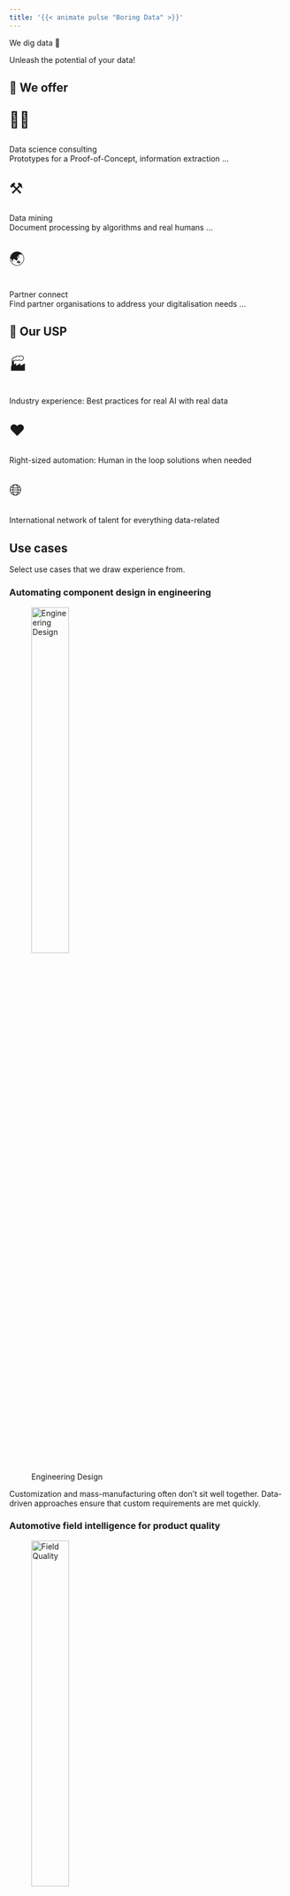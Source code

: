 ```yaml
---
title: '{{< animate pulse "Boring Data" >}}'
---
```


We dig data 🫶

Unleash the potential of your data!

## 🙏 We offer

:::{.grid}

::: {.g-col-12 .g-col-md-4}
:::{style="font-size: 200%;"}
🧑‍💻  
:::
Data science consulting\
Prototypes for a Proof-of-Concept, information extraction ...

:::

::: {.g-col-12 .g-col-md-4}
:::{style="font-size: 200%;"}
⚒️  
:::
Data mining\
Document processing by algorithms and real humans ...
:::

::: {.g-col-12 .g-col-md-4}
:::{style="font-size: 200%;"}
🌏 
:::
Partner connect\
Find partner organisations to address your digitalisation needs ...
:::

:::
## 💯 Our USP

:::{.grid}

::: {.g-col-12 .g-col-md-4}
:::{style="font-size: 200%;"}
🏭  
:::
Industry experience: Best practices for real AI with real data
:::

::: {.g-col-12 .g-col-md-4}
:::{style="font-size: 200%;"}
❤️  
:::
Right-sized automation: Human in the loop solutions when needed
:::

::: {.g-col-12 .g-col-md-4}
:::{style="font-size: 200%;"}
🌐  
:::
International network of talent for everything data-related
:::

:::

## Use cases
Select use cases that we draw experience from.

### Automating component design in engineering
![Engineering Design](assets/engineering.jpg){fig-align="center" width=40%}

Customization and mass-manufacturing often don't sit well together.
Data-driven approaches ensure that custom requirements are met quickly.

### Automotive field intelligence for product quality
![Field Quality](assets/quality.jpg){fig-align="center" width=40%}

Machine learning applied to field data to make sense of whats happening in the market. This cost-effective approach is used to proactively manage field quality while kepping the CO2 footprint to the minimum.

## ✉️ Get in touch

Impressumstrasse 31, 76646 Impressheim, Germany

info@datagraha.com

+49-12345678910